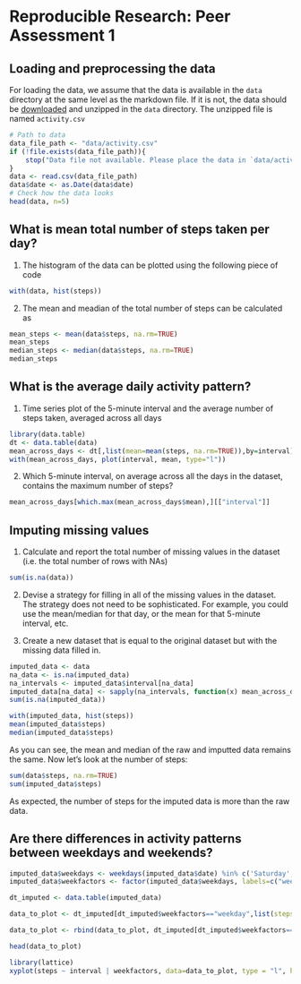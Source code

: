# Reproducible Research: Peer Assessment 1




## Loading and preprocessing the data

For loading the data, we assume that the data is available in the `data` directory at the same level as the markdown file. If it is not, the data should be [downloaded](https://d396qusza40orc.cloudfront.net/repdata%2Fdata%2Factivity.zip) and unzipped in the `data` directory. The unzipped file is named `activity.csv`


```r
# Path to data
data_file_path <- "data/activity.csv"
if (!file.exists(data_file_path)){
    stop("Data file not available. Please place the data in `data/activity.csv`")
}
data <- read.csv(data_file_path)
data$date <- as.Date(data$date)
# Check how the data looks
head(data, n=5)
```

## What is mean total number of steps taken per day?

1. The histogram of the data can be plotted using the following piece of code

```r
with(data, hist(steps))
```

2. The mean and meadian of the total number of steps can be calculated as

```r
mean_steps <- mean(data$steps, na.rm=TRUE)
mean_steps
median_steps <- median(data$steps, na.rm=TRUE)
median_steps
```

## What is the average daily activity pattern?

1. Time series plot of the 5-minute interval and the average number of steps taken, averaged across all days

```r
library(data.table)
dt <- data.table(data)
mean_across_days <- dt[,list(mean=mean(steps, na.rm=TRUE)),by=interval]
with(mean_across_days, plot(interval, mean, type="l"))
```

2. Which 5-minute interval, on average across all the days in the dataset, contains the maximum number of steps?

```r
mean_across_days[which.max(mean_across_days$mean),][["interval"]]
```

## Imputing missing values

1. Calculate and report the total number of missing values in the dataset (i.e. the total number of rows with NAs)

```r
sum(is.na(data))
```

2. Devise a strategy for filling in all of the missing values in the dataset. The strategy does not need to be sophisticated. For example, you could use the mean/median for that day, or the mean for that 5-minute interval, etc.

3. Create a new dataset that is equal to the original dataset but with the missing data filled in.

```r
imputed_data <- data
na_data <- is.na(imputed_data)
na_intervals <- imputed_data$interval[na_data]
imputed_data[na_data] <- sapply(na_intervals, function(x) mean_across_days[interval==x,][["mean"]])
sum(is.na(imputed_data))
```

```r
with(imputed_data, hist(steps))
mean(imputed_data$steps)
median(imputed_data$steps)
```

As you can see, the mean and median of the raw and imputted data remains the same.
Now let's look at the number of steps:

```r
sum(data$steps, na.rm=TRUE)
sum(imputed_data$steps)
```

As expected, the number of steps for the imputed data is more than the raw data.

## Are there differences in activity patterns between weekdays and weekends?

```r
imputed_data$weekdays <- weekdays(imputed_data$date) %in% c('Saturday', 'Sunday')
imputed_data$weekfactors <- factor(imputed_data$weekdays, labels=c("weekday","weekend"), levels=c(FALSE, TRUE))
```

```r
dt_imputed <- data.table(imputed_data)

data_to_plot <- dt_imputed[dt_imputed$weekfactors=="weekday",list(steps=mean(steps), weekfactors="weekday"), by=interval]

data_to_plot <- rbind(data_to_plot, dt_imputed[dt_imputed$weekfactors=="weekend",list(steps=mean(steps), weekfactors="weekend"), by=interval])

head(data_to_plot)

library(lattice)
xyplot(steps ~ interval | weekfactors, data=data_to_plot, type = "l", horizontal = TRUE, layout=c(1,2))
```
